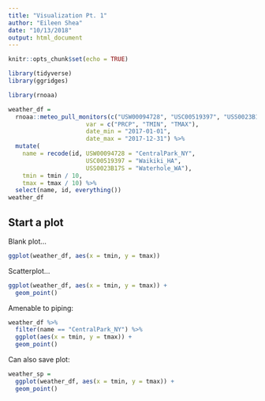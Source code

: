 ```yaml
---
title: "Visualization Pt. 1"
author: "Eileen Shea"
date: "10/13/2018"
output: html_document
---
```


```r
knitr::opts_chunk$set(echo = TRUE)

library(tidyverse)
library(ggridges)
```

```r
library(rnoaa)

weather_df = 
  rnoaa::meteo_pull_monitors(c("USW00094728", "USC00519397", "USS0023B17S"),
                      var = c("PRCP", "TMIN", "TMAX"), 
                      date_min = "2017-01-01",
                      date_max = "2017-12-31") %>%
  mutate(
    name = recode(id, USW00094728 = "CentralPark_NY", 
                      USC00519397 = "Waikiki_HA",
                      USS0023B17S = "Waterhole_WA"),
    tmin = tmin / 10,
    tmax = tmax / 10) %>%
  select(name, id, everything())
weather_df
```

## Start a plot

Blank plot...

```r
ggplot(weather_df, aes(x = tmin, y = tmax))
```

Scatterplot...

```r
ggplot(weather_df, aes(x = tmin, y = tmax)) + 
  geom_point()
```

Amenable to piping:

```r
weather_df %>% 
  filter(name == "CentralPark_NY") %>% 
  ggplot(aes(x = tmin, y = tmax)) +
  geom_point()
```

Can also save plot:

```r
weather_sp =
  ggplot(weather_df, aes(x = tmin, y = tmax)) + 
  geom_point()
```


